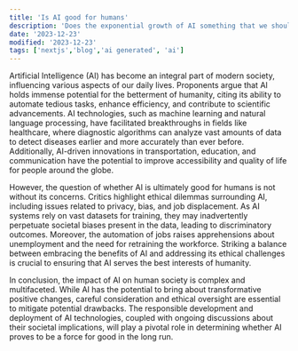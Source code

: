 ```yaml
---
title: 'Is AI good for humans'
description: 'Does the exponential growth of AI something that we should be scared of?'
date: '2023-12-23'
modified: '2023-12-23'
tags: ['nextjs','blog','ai generated', 'ai']
---
```



<CustomImage src="https://raw.githubusercontent.com/benjnp/next-blogposts/main/images/aivshumans.jpg" alt="AI vs Humans" />

Artificial Intelligence (AI) has become an integral part of modern society, influencing various aspects of our daily lives. Proponents argue that AI holds immense potential for the betterment of humanity, citing its ability to automate tedious tasks, enhance efficiency, and contribute to scientific advancements. AI technologies, such as machine learning and natural language processing, have facilitated breakthroughs in fields like healthcare, where diagnostic algorithms can analyze vast amounts of data to detect diseases earlier and more accurately than ever before. Additionally, AI-driven innovations in transportation, education, and communication have the potential to improve accessibility and quality of life for people around the globe.

However, the question of whether AI is ultimately good for humans is not without its concerns. Critics highlight ethical dilemmas surrounding AI, including issues related to privacy, bias, and job displacement. As AI systems rely on vast datasets for training, they may inadvertently perpetuate societal biases present in the data, leading to discriminatory outcomes. Moreover, the automation of jobs raises apprehensions about unemployment and the need for retraining the workforce. Striking a balance between embracing the benefits of AI and addressing its ethical challenges is crucial to ensuring that AI serves the best interests of humanity.

In conclusion, the impact of AI on human society is complex and multifaceted. While AI has the potential to bring about transformative positive changes, careful consideration and ethical oversight are essential to mitigate potential drawbacks. The responsible development and deployment of AI technologies, coupled with ongoing discussions about their societal implications, will play a pivotal role in determining whether AI proves to be a force for good in the long run.